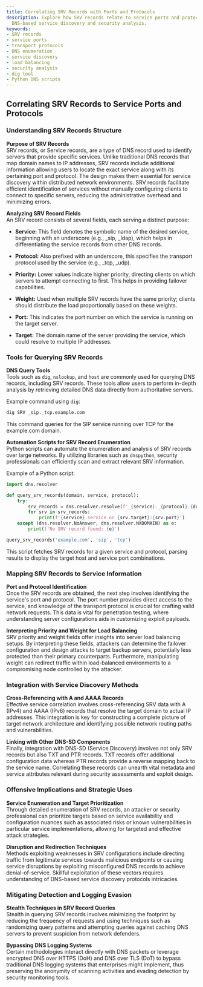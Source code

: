 ```yaml
---
title: Correlating SRV Records with Ports and Protocols
description: Explore how SRV records relate to service ports and protocols for enhanced
  DNS-based service discovery and security analysis.
keywords:
- SRV records
- service ports
- transport protocols
- DNS enumeration
- service discovery
- load balancing
- security analysis
- dig tool
- Python DNS scripts
---
```


## Correlating SRV Records to Service Ports and Protocols

### Understanding SRV Records Structure

**Purpose of SRV Records**  
SRV records, or Service records, are a type of DNS record used to identify servers that provide specific services. Unlike traditional DNS records that map domain names to IP addresses, SRV records include additional information allowing users to locate the exact service along with its pertaining port and protocol. The design makes them essential for service discovery within distributed network environments. SRV records facilitate efficient identification of services without manually configuring clients to connect to specific servers, reducing the administrative overhead and minimizing errors.

**Analyzing SRV Record Fields**  
An SRV record consists of several fields, each serving a distinct purpose:

- **Service:** This field denotes the symbolic name of the desired service, beginning with an underscore (e.g., _sip, _ldap), which helps in differentiating the service records from other DNS records.
  
- **Protocol:** Also prefixed with an underscore, this specifies the transport protocol used by the service (e.g., _tcp, _udp).

- **Priority:** Lower values indicate higher priority, directing clients on which servers to attempt connecting to first. This helps in providing failover capabilities.

- **Weight:** Used when multiple SRV records have the same priority; clients should distribute the load proportionally based on these weights.

- **Port:** This indicates the port number on which the service is running on the target server.

- **Target:** The domain name of the server providing the service, which could resolve to multiple IP addresses.

### Tools for Querying SRV Records

**DNS Query Tools**  
Tools such as `dig`, `nslookup`, and `host` are commonly used for querying DNS records, including SRV records. These tools allow users to perform in-depth analysis by retrieving detailed DNS data directly from authoritative servers.

Example command using `dig`:
```sh
dig SRV _sip._tcp.example.com
```
This command queries for the SIP service running over TCP for the example.com domain.

**Automation Scripts for SRV Record Enumeration**  
Python scripts can automate the enumeration and analysis of SRV records over large networks. By utilizing libraries such as `dnspython`, security professionals can efficiently scan and extract relevant SRV information.

Example of a Python script:
```python
import dns.resolver

def query_srv_records(domain, service, protocol):
    try:
        srv_records = dns.resolver.resolve(f'_{service}._{protocol}.{domain}', 'SRV')
        for srv in srv_records:
            print(f'{service} service on {srv.target}:{srv.port}')
    except (dns.resolver.NoAnswer, dns.resolver.NXDOMAIN) as e:
        print(f'No SRV record found: {e}')

query_srv_records('example.com', 'sip', 'tcp')
```
This script fetches SRV records for a given service and protocol, parsing results to display the target host and service port combinations.

### Mapping SRV Records to Service Information

**Port and Protocol Identification**  
Once the SRV records are obtained, the next step involves identifying the service's port and protocol. The port number provides direct access to the service, and knowledge of the transport protocol is crucial for crafting valid network requests. This data is vital for penetration testing, where understanding server configurations aids in customizing exploit payloads.

**Interpreting Priority and Weight for Load Balancing**  
SRV priority and weight fields offer insights into server load balancing setups. By interpreting these fields, attackers can determine the failover configuration and design attacks to target backup servers, potentially less protected than their primary counterparts. Furthermore, manipulating weight can redirect traffic within load-balanced environments to a compromising node controlled by the attacker.

### Integration with Service Discovery Methods

**Cross-Referencing with A and AAAA Records**  
Effective service correlation involves cross-referencing SRV data with A (IPv4) and AAAA (IPv6) records that resolve the target domain to actual IP addresses. This integration is key for constructing a complete picture of target network architecture and identifying possible network routing paths and vulnerabilities.

**Linking with Other DNS-SD Components**  
Finally, integration with DNS-SD (Service Discovery) involves not only SRV records but also TXT and PTR records. TXT records offer additional configuration data whereas PTR records provide a reverse mapping back to the service name. Correlating these records can unearth vital metadata and service attributes relevant during security assessments and exploit design.

### Offensive Implications and Strategic Uses

**Service Enumeration and Target Prioritization**  
Through detailed enumeration of SRV records, an attacker or security professional can prioritize targets based on service availability and configuration nuances such as associated risks or known vulnerabilities in particular service implementations, allowing for targeted and effective attack strategies.

**Disruption and Redirection Techniques**  
Methods exploiting weaknesses in SRV configurations include directing traffic from legitimate services towards malicious endpoints or causing service disruptions by exploiting misconfigured DNS records to achieve denial-of-service. Skillful exploitation of these vectors requires understanding of DNS-based service discovery protocols intricacies.

### Mitigating Detection and Logging Evasion

**Stealth Techniques in SRV Record Queries**  
Stealth in querying SRV records involves minimizing the footprint by reducing the frequency of requests and using techniques such as randomizing query patterns and attempting queries against caching DNS servers to prevent suspicion from network defenders.

**Bypassing DNS Logging Systems**  
Certain methodologies interact directly with DNS packets or leverage encrypted DNS over HTTPS (DoH) and DNS over TLS (DoT) to bypass traditional DNS logging systems that enterprises might implement, thus preserving the anonymity of scanning activities and evading detection by security monitoring tools.